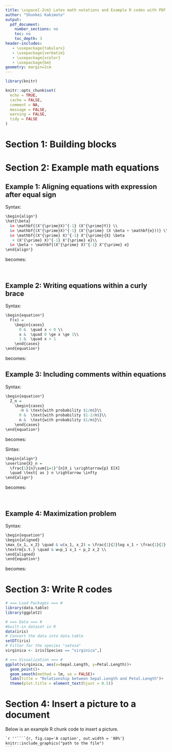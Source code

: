 ```yaml
---
title: \vspace{-2cm} Latex math notations and Example R codes with PDF output
author: "Shunkei Kakimoto"
output:
  pdf_document:
    number_sections: no
    toc: no
    toc_depth: 3
header-includes:
   - \usepackage{tabularx}    
   - \usepackage{verbatim}    
   - \usepackage{xcolor}    
   - \usepackage{bm}
geometry: margin=2cm
---
```



```r
library(knitr)

knitr::opts_chunk$set(
  echo = TRUE,
  cache = FALSE,
  comment = NA,
  message = FALSE,
  warning = FALSE,
  tidy = FALSE
)
```

 
# Section 1: Building blocks

\newsavebox{\pmat}
\savebox{\pmat}{$\displaystyle\begin{pmatrix}
1 & 2 & 3 \\
4 & 5 & 6 \\
\end{pmatrix}$} 

\newsavebox{\pmatcode}
\begin{SaveVerbatim}{pmatcode}
\begin{pmatrix}
  1 & 2 & 3 \\
  4 & 5 & 6 \\
\end{pmatrix}
\end{SaveVerbatim}

\newsavebox{\bmat}
\savebox{\bmat}{$\displaystyle\begin{bmatrix}
\beta_0 \\
\beta_1 \\
\beta_2 \\
\end{bmatrix}$}

\begin{SaveVerbatim}{bmatcode}
\begin{bmatrix}
  \beta_0 \\
  \beta_1 \\
  \beta_2 \\
\end{bmatrix}
\end{SaveVerbatim}

<!-- \begin{center} -->
\renewcommand\arraystretch{2}
<!-- \hspace*{-0.4in} -->
\begin{tabular}{|>{$\displaystyle}l<{$}|l|>{\footnotesize}>{\raggedright\arraybackslash}p{3in}|}
\omit\,\textbf{Goal}&\omit \textbf{\,How to get it}\hfill &\omit\textbf{\,Notes} \\
\hline
\alpha, \beta, \omega, \Omega &
\begin{BVerbatim}
\alpha, \beta, \omega, \Omega 
\end{BVerbatim}
& Spell names of Greek letters. \\
\hline
\bar X, \hat\beta, \tilde\beta &
\begin{BVerbatim}
\bar X, \hat\beta, \tilde\beta
\end{BVerbatim}
& Can't do stats without $\bar X$. Can't do econometrics without $\hat\beta$! \\
\hline 
\mathbf{X}, \boldsymbol{\beta} &
\begin{BVerbatim}
\mathbf{X}, \boldsymbol{\beta}
\end{BVerbatim}
& Bold math symbols. To make Latin-letters bold, you can use
\begin{BVerbatim} 
\boldsymbol
\end{BVerbatim}
 from "bm" package:
\begin{BVerbatim} 
\usepackage{bm} 
\end{BVerbatim}
\\
\hline 
\sigma^2 &
\begin{BVerbatim}
\sigma^2 
\end{BVerbatim}
& Superscripts. \\
\hline
\sim &
\begin{BVerbatim}
\sim
\end{BVerbatim}
& For example, $X \sim N(0, 1)$\\
\hline
\succ, \succsim&
\begin{BVerbatim}
\succ, \succsim
\end{BVerbatim}
& Preference relations in micro\\
\hline
\xrightarrow{p}, \xrightarrow{d}&
\begin{BVerbatim}
\xrightarrow{p}, \xrightarrow{d}
\end{BVerbatim}
& Convergence in probability, and convergence in distribution \\
\hline
\ge, \leq, >, <&
\begin{BVerbatim}
\ge, \leq, >, <
\end{BVerbatim}
& Inequality \\
\hline
X_i, \sigma_{ij} & \begin{BVerbatim}
X_i, \sigma_{ij} 
\end{BVerbatim}
& Subscripts. When a sub(super)script has more than one symbol, like the $ij$, braces around it are needed to say where the sub(super)script ends. \\
\hline
\sum_{i=1}^n X_i  & \begin{BVerbatim}
\sum_{i=1}^n X_i 
\end{BVerbatim}
& Summation.   \\
\hline
\prod_{i=1}^n X_i  & \begin{BVerbatim}
\prod_{i=1}^n X_i 
\end{BVerbatim}
& Products.\\
\hline
\int_{x=-\infty}^\infty x\,dx  & \begin{BVerbatim}
\int_{x=-\infty}^\infty x\,dx
\end{BVerbatim}
& Integrals. \\
\hline
\frac{1}{1-\beta}  & \begin{BVerbatim}
\frac{1}{1 - \beta}
\end{BVerbatim}
& Fractions. Braces enclose numerator and denominator. \\
\hline 
\frac{\partial f(x,y)}{\partial x} & \begin{BVerbatim}
\frac{\partial f(x,y)}{\partial x} 
\end{BVerbatim} 
& Partial derivative. \\
\hline
\log(x), \exp(x)  & \begin{BVerbatim}
\log(x), \exp(x) 
\end{BVerbatim}
& Named functions. Looks better if you don't omit the \verb|\|.\\
\hline
\sqrt{V+1}  & \begin{BVerbatim}
\sqrt{V+1} 
\end{BVerbatim}
& Square root.\\
\hline
\usebox{\pmat} &
 \BUseVerbatim[baseline=c]{pmatcode} & Matrices.\rule[-0.25in]{0pt}{0.6in}\\
\hline 
\usebox{\bmat} & \BUseVerbatim[baseline=c]{bmatcode} & Matrices.\rule[-0.33in]{0pt}{0.8in}\\
\hline
\end{tabular}
<!-- \enlargethispage{0.25in} -->

\newpage

# Section 2: Example math equations
## Example 1: Aligning equations with expression after equal sign
Syntax:
```r
\begin{align*}
\hat{\beta} 
  &= \mathbf{(X^{\prime}X)^{-1} (X^{\prime}Y)} \\
  &= \mathbf{(X^{\prime}X)^{-1} (X^{\prime} (X \beta + \mathbf{e}))} \\
  &= \mathbf{(X^{\prime} X)^{-1} X^{\prime}{X} \beta 
   + (X^{\prime} X)^{-1} X^{\prime} e}\\ 
  &= \beta + \mathbf{(X^{\prime} X)^{-1} X^{\prime} e}
\end{align*}
````
becomes:
\begin{align*}
\hat{\beta} 
  &= \mathbf{(X^{\prime}X)^{-1} (X^{\prime}Y)} \\
  &= \mathbf{(X^{\prime}X)^{-1} (X^{\prime} (X \beta + \mathbf{e}))} \\
  &= \mathbf{(X^{\prime} X)^{-1} X^{\prime}{X} \beta 
   + (X^{\prime} X)^{-1} X^{\prime} e}\\ 
  &= \beta + \mathbf{(X^{\prime} X)^{-1} X^{\prime} e}
\end{align*}



\

## Example 2: Writing equations within a curly brace
Syntax:
```r
\begin{equation*}
  F(x) =
    \begin{cases}
      0 &  \quad x < 0 \\
      x &  \quad 0 \ge x \ge 1\\
      1 &  \quad x > 1
    \end{cases}       
\end{equation*}
```
becomes:
\begin{equation*}
  F(x) =
    \begin{cases}
      0 & x < 0 \\
      x & 0 \ge x \ge 1\\
      1 & x > 1
    \end{cases}   
\end{equation*}

\newpage

## Example 3: Including comments within equations
Syntax:
```r
\begin{equation*}
  Z_n =
    \begin{cases}
      -n & \text{with probability $1/n$}\\
      0 &  \text{with probability $1-2/n$}\\
      n &  \text{with probability $1/n$}\\
    \end{cases}       
\end{equation*}
```
becomes:
\begin{equation*}
  Z_n =
    \begin{cases}
      -n & \text{with probability $1/n$}\\
      0 &  \text{with probability $1-2/n$}\\
      n &  \text{with probability $1/n$}\\
    \end{cases}       
\end{equation*}

Sintax:
```r
\begin{align*}
\overline{X}_n = 
  \frac{1}{n}\sum{i=1}^{n}X_i \xrightarrow{p} E[X] 
  \quad \text{ as } n \rightarrow \infty
\end{align*}
```
becomes:
\begin{align*}
\overline{X}_n = \frac{1}{n}\sum_{i=1}^{n}X_i \xrightarrow{p} E[X] \quad \text{ as } n \rightarrow \infty
\end{align*}

\

## Example 4: Maximization problem
Syntax:
```r
\begin{equation*}
\begin{aligned}
\max_{x_1, x_2} \quad & u(x_1, x_2) = \frac{1}{2}log x_1 + \frac{1}{2} log x_2 \\
\textrm{s.t.} \quad & w=p_1 x_1 + p_2 x_2 \\
\end{aligned}
\end{equation*}
```
becomes:
\begin{equation*}
\begin{aligned}
\max_{x_1, x_2} \quad & u(x_1, x_2) = \frac{1}{2}log x_1 + \frac{1}{2} log x_2 \\
\textrm{s.t.} \quad & w=p_1 x_1 + p_2 x_2 \\
\end{aligned}
\end{equation*}

\newpage 

# Section 3: Write R codes

```r
# === Load Packages === #
library(data.table)
library(ggplot2)

# === Data === #
#built-in dataset in R
data(iris) 
# Convert the data into data.table
setDT(iris)
# Filter for the species "setosa" 
virginica <- iris[Species == "virginica",]
```

```r
# === Visualization === #
ggplot(virginica, aes(x=Sepal.Length, y=Petal.Length))+
  geom_point()+
  geom_smooth(method = lm, se = FALSE)+
  labs(title = "Relationship between Sepal.Length and Petal.Length")+
  theme(plot.title = element_text(hjust = 0.5))
```


# Section 4: Insert a picture to a document
Below is an example R chunk code to insert a picture. 
````markdown
`r ''````{r, fig.cap='A caption', out.width = '80%'}
knitr::include_graphics("path to the file")
```
````